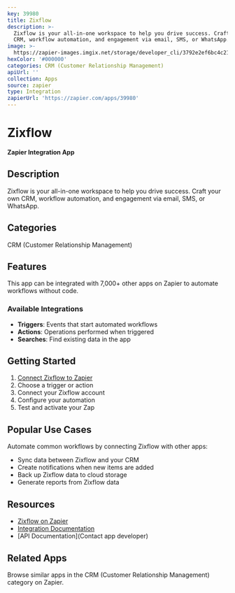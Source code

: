 ```yaml
---
key: 39980
title: Zixflow
description: >-
  Zixflow is your all-in-one workspace to help you drive success. Craft your own
  CRM, workflow automation, and engagement via email, SMS, or WhatsApp.
image: >-
  https://zapier-images.imgix.net/storage/developer_cli/3792e2ef6bc4c2149b1962bb5ebb2120.png?auto=format%2Ccompress&ixlib=python-3.0.0&q=50
hexColor: '#000000'
categories: CRM (Customer Relationship Management)
apiUrl: ''
collection: Apps
source: zapier
type: Integration
zapierUrl: 'https://zapier.com/apps/39980'
---
```

# Zixflow

**Zapier Integration App**

## Description

Zixflow is your all-in-one workspace to help you drive success. Craft your own CRM, workflow automation, and engagement via email, SMS, or WhatsApp.

## Categories

CRM (Customer Relationship Management)

## Features

This app can be integrated with 7,000+ other apps on Zapier to automate workflows without code.

### Available Integrations

- **Triggers**: Events that start automated workflows
- **Actions**: Operations performed when triggered
- **Searches**: Find existing data in the app

## Getting Started

1. [Connect Zixflow to Zapier](https://zapier.com/apps/39980)
2. Choose a trigger or action
3. Connect your Zixflow account
4. Configure your automation
5. Test and activate your Zap

## Popular Use Cases

Automate common workflows by connecting Zixflow with other apps:

- Sync data between Zixflow and your CRM
- Create notifications when new items are added
- Back up Zixflow data to cloud storage
- Generate reports from Zixflow data

## Resources

- [Zixflow on Zapier](https://zapier.com/apps/39980)
- [Integration Documentation](https://zapier.com/apps/39980/integrations)
- [API Documentation](Contact app developer)

## Related Apps

Browse similar apps in the CRM (Customer Relationship Management) category on Zapier.
